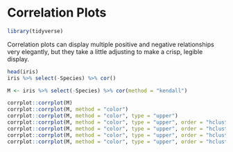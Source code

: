 # Correlation Plots {#correlation}

```r
library(tidyverse)
```

Correlation plots can display multiple positive and negative relationships very elegantly, but they take a little adjusting to make a crisp, legible display.


```r
head(iris)
iris %>% select(-Species) %>% cor()

M <- iris %>% select(-Species) %>% cor(method = "kendall")
```

```r
corrplot::corrplot(M)
corrplot::corrplot(M, method = "color")
corrplot::corrplot(M, method = "color", type = "upper")
corrplot::corrplot(M, method = "color", type = "upper", order = "hclust")
corrplot::corrplot(M, method = "color", type = "upper", order = "hclust", addCoef.col = "black")
corrplot::corrplot(M, method = "color", type = "upper", order = "hclust", addCoef.col = "black", tl.col="black")
corrplot::corrplot(M, method = "color", type = "upper", order = "hclust", addCoef.col = "black", tl.col="black", tl.srt = 45)
```




